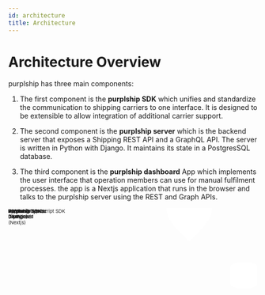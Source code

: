 ```yaml
---
id: architecture
title: Architecture
---
```


# Architecture Overview

purplship has three main components:

1. The first component is the **purplship SDK** which unifies and standardize
the communication to shipping carriers to one interface. It is designed
to be extensible to allow integration of additional carrier support.

2. The second component is the **purplship server** which is the backend server
that exposes a Shipping REST API and a GraphQL API. The server is written in
Python with Django. It maintains its state in a PostgresSQL database.

3. The third component is the **purplship dashboard** App which implements the user
interface that operation members can use for manual fulfilment processes.
the app is a Nextjs application that runs in the browser and talks to the
purplship server using the REST and Graph APIs.

<div style={{ textAlign: 'center' }}>
    <svg xmlns="http://www.w3.org/2000/svg"
    xmlnsXlink="http://www.w3.org/1999/xlink" version="1.1" width="741px" height="351px" viewBox="-0.5 -0.5 741 351">
    <g>
        <rect x={214} y="177.5" width={110} height={45} fill="rgba(255, 255, 255, 1)" stroke="var(--ifm-font-color-base)" strokeDasharray="3 3" pointerEvents="all" />
        <g transform="translate(-0.5 -0.5)">
            <switch>
                <foreignObject pointerEvents="none" width="100%" height="100%" requiredFeatures="http://www.w3.org/TR/SVG11/feature#Extensibility" style={{overflow: 'visible', textAlign: 'left'}}><div xmlns="http://www.w3.org/1999/xhtml" style={{display: 'flex', alignItems: 'unsafe center', justifyContent: 'unsafe center', width: '108px', height: '1px', paddingTop: '200px', marginLeft: '215px'}}><div data-drawio-colors="color: #000000; " style={{boxSizing: 'border-box', fontSize: '0px', textAlign: 'center'}}><div style={{display: 'inline-block', fontSize: '12px', fontFamily: 'Helvetica', color: 'rgb(0, 0, 0)', lineHeight: '1.2', pointerEvents: 'all', whiteSpace: 'normal', overflowWrap: 'normal'}}>Purplship Typescript SDK</div></div></div></foreignObject><text x={269} y={204} fill="#000000" fontFamily="Helvetica" fontSize="12px" textAnchor="middle">Purplship Typescri...</text>
            </switch>
        </g>
        <ellipse cx="537.5" cy={200} rx="67.5" ry="67.5" fill="rgba(255, 255, 255, 1)" stroke="var(--ifm-font-color-base)" pointerEvents="all" />
        <rect x="482.5" y={185} width={110} height={30} fill="none" stroke="none" pointerEvents="all" />
        <g transform="translate(-0.5 -0.5)">
            <switch>
                <foreignObject pointerEvents="none" width="100%" height="100%" requiredFeatures="http://www.w3.org/TR/SVG11/feature#Extensibility" style={{overflow: 'visible', textAlign: 'left'}}><div xmlns="http://www.w3.org/1999/xhtml" style={{display: 'flex', alignItems: 'unsafe center', justifyContent: 'unsafe center', width: '1px', height: '1px', paddingTop: '200px', marginLeft: '538px'}}><div data-drawio-colors="color: rgba(0, 0, 0, 1); " style={{boxSizing: 'border-box', fontSize: '0px', textAlign: 'center'}}><div style={{display: 'inline-block', fontSize: '12px', fontFamily: 'Helvetica', color: 'rgb(0, 0, 0)', lineHeight: '1.2', pointerEvents: 'all', whiteSpace: 'nowrap'}}><b>Purplship Server</b><br />(Django)</div></div></div></foreignObject><text x={538} y={204} fill="rgba(0, 0, 0, 1)" fontFamily="Helvetica" fontSize="12px" textAnchor="middle">Purplship Server...</text>
            </switch>
        </g>
        <path d="M 450 200 L 470 200 L 450 200 L 470 200" fill="none" stroke="var(--ifm-font-color-base)" strokeMiterlimit={10} pointerEvents="stroke" />
        <path d="M 660 175 C 660 166.72 677.91 160 700 160 C 710.61 160 720.78 161.58 728.28 164.39 C 735.79 167.21 740 171.02 740 175 L 740 225 C 740 233.28 722.09 240 700 240 C 677.91 240 660 233.28 660 225 Z" fill="rgba(255, 255, 255, 1)" stroke="var(--ifm-font-color-base)" strokeMiterlimit={10} strokeDasharray="3 3" pointerEvents="all" />
        <path d="M 740 175 C 740 183.28 722.09 190 700 190 C 677.91 190 660 183.28 660 175" fill="none" stroke="var(--ifm-font-color-base)" strokeMiterlimit={10} strokeDasharray="3 3" pointerEvents="all" />
        <rect x={665} y="192.5" width={70} height={30} fill="none" stroke="none" pointerEvents="all" />
        <g transform="translate(-0.5 -0.5)">
            <switch>
                <foreignObject pointerEvents="none" width="100%" height="100%" requiredFeatures="http://www.w3.org/TR/SVG11/feature#Extensibility" style={{overflow: 'visible', textAlign: 'left'}}><div xmlns="http://www.w3.org/1999/xhtml" style={{display: 'flex', alignItems: 'unsafe center', justifyContent: 'unsafe center', width: '1px', height: '1px', paddingTop: '208px', marginLeft: '700px'}}><div data-drawio-colors="color: rgba(0, 0, 0, 1); " style={{boxSizing: 'border-box', fontSize: '0px', textAlign: 'center'}}><div style={{display: 'inline-block', fontSize: '12px', fontFamily: 'Helvetica', color: 'rgb(0, 0, 0)', lineHeight: '1.2', pointerEvents: 'all', whiteSpace: 'nowrap'}}>Database<br />(Postgres)</div></div></div></foreignObject><text x={700} y={211} fill="rgba(0, 0, 0, 1)" fontFamily="Helvetica" fontSize="12px" textAnchor="middle">Database...</text>
            </switch>
        </g>
        <path d="M 605 200 L 660 200" fill="none" stroke="var(--ifm-font-color-base)" strokeMiterlimit={10} pointerEvents="stroke" />
        <path d="M 537.51 0 L 586.88 50 L 537.51 100 L 488.13 50 Z" fill="rgba(255, 255, 255, 1)" stroke="var(--ifm-font-color-base)" strokeMiterlimit={10} strokeDasharray="3 3" pointerEvents="all" />
        <rect x="507.51" y={35} width={60} height={30} fill="none" stroke="none" pointerEvents="all" />
        <g transform="translate(-0.5 -0.5)">
            <switch>
                <foreignObject pointerEvents="none" width="100%" height="100%" requiredFeatures="http://www.w3.org/TR/SVG11/feature#Extensibility" style={{overflow: 'visible', textAlign: 'left'}}><div xmlns="http://www.w3.org/1999/xhtml" style={{display: 'flex', alignItems: 'unsafe center', justifyContent: 'unsafe center', width: '1px', height: '1px', paddingTop: '50px', marginLeft: '538px'}}><div data-drawio-colors="color: rgba(0, 0, 0, 1); " style={{boxSizing: 'border-box', fontSize: '0px', textAlign: 'center'}}><div style={{display: 'inline-block', fontSize: '12px', fontFamily: 'Helvetica', color: 'rgb(0, 0, 0)', lineHeight: '1.2', pointerEvents: 'all', whiteSpace: 'nowrap'}}>Workers<br />(Huey)</div></div></div></foreignObject><text x={538} y={54} fill="rgba(0, 0, 0, 1)" fontFamily="Helvetica" fontSize="12px" textAnchor="middle">Workers...</text>
            </switch>
        </g>
        <rect x={0} y="177.5" width={100} height={45} fill="rgba(255, 255, 255, 1)" stroke="var(--ifm-font-color-base)" pointerEvents="all" />
        <rect x={10} y={175} width={80} height={50} fill="none" stroke="none" pointerEvents="all" />
        <g transform="translate(-0.5 -0.5)">
            <switch>
                <foreignObject pointerEvents="none" width="100%" height="100%" requiredFeatures="http://www.w3.org/TR/SVG11/feature#Extensibility" style={{overflow: 'visible', textAlign: 'left'}}><div xmlns="http://www.w3.org/1999/xhtml" style={{display: 'flex', alignItems: 'unsafe center', justifyContent: 'unsafe center', width: '1px', height: '1px', paddingTop: '200px', marginLeft: '50px'}}><div data-drawio-colors="color: rgba(0, 0, 0, 1); " style={{boxSizing: 'border-box', fontSize: '0px', textAlign: 'center'}}><div style={{display: 'inline-block', fontSize: '12px', fontFamily: 'Helvetica', color: 'rgb(0, 0, 0)', lineHeight: '1.2', pointerEvents: 'all', whiteSpace: 'nowrap'}}><b>Purplship <br />Dashboard</b><br />(Nextjs)</div></div></div></foreignObject><text x={50} y={204} fill="rgba(0, 0, 0, 1)" fontFamily="Helvetica" fontSize="12px" textAnchor="middle">Purplship...</text>
            </switch>
        </g>
        <path d="M 120 200 L 100 200" fill="none" stroke="var(--ifm-font-color-base)" strokeMiterlimit={10} pointerEvents="stroke" />
        <rect x={120} y={190} width={70} height={20} fill="none" stroke="none" pointerEvents="all" />
        <g transform="translate(-0.5 -0.5)">
            <switch>
                <foreignObject pointerEvents="none" width="100%" height="100%" requiredFeatures="http://www.w3.org/TR/SVG11/feature#Extensibility" style={{overflow: 'visible', textAlign: 'left'}}><div xmlns="http://www.w3.org/1999/xhtml" style={{display: 'flex', alignItems: 'unsafe center', justifyContent: 'unsafe center', width: '1px', height: '1px', paddingTop: '200px', marginLeft: '155px'}}><div data-drawio-colors="color: rgba(0, 0, 0, 1); " style={{boxSizing: 'border-box', fontSize: '0px', textAlign: 'center'}}><div style={{display: 'inline-block', fontSize: '12px', fontFamily: 'Helvetica', color: "var(--ifm-font-color-base)", lineHeight: '1.2', pointerEvents: 'all', whiteSpace: 'nowrap'}}>Typescript</div></div></div></foreignObject><text x={155} y={204} fill="rgba(0, 0, 0, 1)" fontFamily="Helvetica" fontSize="12px" textAnchor="middle">Typescript</text>
            </switch>
        </g>
        <path d="M 214 200 L 190 200" fill="none" stroke="var(--ifm-font-color-base)" strokeMiterlimit={10} pointerEvents="stroke" />
        <rect x={340} y={190} width={110} height={20} fill="none" stroke="none" pointerEvents="all" />
        <g transform="translate(-0.5 -0.5)">
            <switch>
                <foreignObject pointerEvents="none" width="100%" height="100%" requiredFeatures="http://www.w3.org/TR/SVG11/feature#Extensibility" style={{overflow: 'visible', textAlign: 'left'}}><div xmlns="http://www.w3.org/1999/xhtml" style={{display: 'flex', alignItems: 'unsafe center', justifyContent: 'unsafe center', width: '1px', height: '1px', paddingTop: '200px', marginLeft: '395px'}}><div data-drawio-colors="color: rgba(0, 0, 0, 1); " style={{boxSizing: 'border-box', fontSize: '0px', textAlign: 'center'}}><div style={{display: 'inline-block', fontSize: '12px', fontFamily: 'Helvetica', color: "var(--ifm-font-color-base)", lineHeight: '1.2', pointerEvents: 'all', whiteSpace: 'nowrap'}}>REST + GraphQL</div></div></div></foreignObject><text x={395} y={204} fill="rgba(0, 0, 0, 1)" fontFamily="Helvetica" fontSize="12px" textAnchor="middle">REST + GraphQL</text>
            </switch>
        </g>
        <path d="M 324 200 L 340 200" fill="none" stroke="var(--ifm-font-color-base)" strokeMiterlimit={10} pointerEvents="stroke" />
        <rect x="491.25" y={310} width="92.5" height={40} fill="rgba(255, 255, 255, 1)" stroke="var(--ifm-font-color-base)" pointerEvents="all" />
        <rect x="486.5" y={315} width={100} height={30} fill="none" stroke="none" pointerEvents="all" />
        <g transform="translate(-0.5 -0.5)">
            <switch>
                <foreignObject pointerEvents="none" width="100%" height="100%" requiredFeatures="http://www.w3.org/TR/SVG11/feature#Extensibility" style={{overflow: 'visible', textAlign: 'left'}}><div xmlns="http://www.w3.org/1999/xhtml" style={{display: 'flex', alignItems: 'unsafe center', justifyContent: 'unsafe center', width: '1px', height: '1px', paddingTop: '330px', marginLeft: '537px'}}><div data-drawio-colors="color: rgba(0, 0, 0, 1); " style={{boxSizing: 'border-box', fontSize: '0px', textAlign: 'center'}}><div style={{display: 'inline-block', fontSize: '12px', fontFamily: 'Helvetica', color: 'rgb(0, 0, 0)', lineHeight: '1.2', pointerEvents: 'all', whiteSpace: 'nowrap'}}><b>Purplship SDK</b><br />(Python)</div></div></div></foreignObject><text x={537} y={334} fill="rgba(0, 0, 0, 1)" fontFamily="Helvetica" fontSize="12px" textAnchor="middle">Purplship SDK...</text>
            </switch>
        </g>
        <path d="M 537.5 132.5 L 537.51 100" fill="none" stroke="var(--ifm-font-color-base)" strokeMiterlimit={10} pointerEvents="stroke" />
        <path d="M 537.5 310 L 537.5 267.5" fill="none" stroke="var(--ifm-font-color-base)" strokeMiterlimit={10} pointerEvents="stroke" />
    </g>
    <switch>
        <g requiredFeatures="http://www.w3.org/TR/SVG11/feature#Extensibility" />
        <a transform="translate(0,-5)" xlinkHref="https://www.diagrams.net/doc/faq/svg-export-text-problems" target="_blank">
            <text textAnchor="middle" fontSize="10px" x="50%" y="100%">Viewer does not support full SVG 1.1</text>
        </a>
    </switch>
  </svg>
</div>
